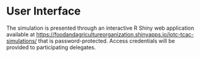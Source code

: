 # User Interface {#ui}

The simulation is presented through an interactive R Shiny web application available at [https://foodandagricultureorganization.shinyapps.io/iotc-tcac-simulations/](https://foodandagricultureorganization.shinyapps.io/iotc-tcac-simulations/) that is password-protected. Access credentials will be provided to participating delegates.

